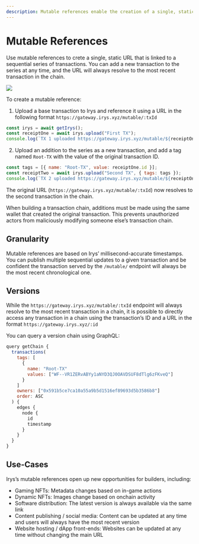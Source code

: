 ```yaml
---
description: Mutable references enable the creation of a single, static URL that is linked to a sequential series of transactions.
---
```



# Mutable References

Use mutable references to crete a single, static URL that is linked to a sequential series of transactions. You can add a new transaction to the series at any time, and the URL will always resolve to the most recent transaction in the chain.

<img className="border border-[#FEF4EE] rounded mt-5  lg:w-5/6 w-full" src="/build/img/mutable-references.png" />

To create a mutable reference:

1. Upload a base transaction to Irys and reference it using a URL in the following format `https://gateway.irys.xyz/mutable/:txId`

```js
const irys = await getIrys();
const receiptOne = await irys.upload("First TX");
console.log(`TX 1 uploaded https://gateway.irys.xyz/mutable/${receiptOne.id}`);
```

2. Upload an addition to the series as a new transaction, and add a tag named `Root-TX` with the value of the original transaction ID.

```js
const tags = [{ name: "Root-TX", value: receiptOne.id }];
const receiptTwo = await irys.upload("Second TX", { tags: tags });
console.log(`TX 2 uploaded https://gateway.irys.xyz/mutable/${receiptOne.id}`);
```

The original URL (`https://gateway.irys.xyz/mutable/:txId`) now resolves to the second transaction in the chain.

<Callout type="info" emoji="ℹ️">
	When building a transaction chain, additions must be made using the same wallet that created the original transaction.
	This prevents unauthorized actors from maliciously modifying someone else’s transaction chain.
</Callout>

## Granularity

Mutable references are based on Irys’ millisecond-accurate timestamps. You can publish multiple sequential updates to a given transaction and be confident the transaction served by the `/mutable/` endpoint will always be the most recent chronological one.

## Versions

While the `https://gateway.irys.xyz/mutable/:txId` endpoint will always resolve to the most recent transaction in a chain, it is possible to directly access any transaction in a chain using the transaction’s ID and a URL in the format `https://gateway.irys.xyz/:id`

You can query a version chain using GraphQL:

```js
query getChain {
  transactions(
    tags: [
      {
        name: "Root-TX"
        values: ["WF--VR1ZERvABYy1aNYD3QJ0OAVDSUF8dTlg6zFKveQ"]
      }
    ]
    owners: ["0x591b5ce7ca10a55a9b5d1516ef89693d5b3586b8"]
    order: ASC
  ) {
    edges {
      node {
        id
        timestamp
      }
    }
  }
}
```

## Use-Cases

Irys’s mutable references open up new opportunities for builders, including:

- Gaming NFTs: Metadata changes based on in-game actions
- Dynamic NFTs: Images change based on onchain activity
- Software distribution: The latest version is always available via the same link
- Content publishing / social media: Content can be updated at any time and users will always have the most recent version
- Website hosting / dApp front-ends: Websites can be updated at any time without changing the main URL
